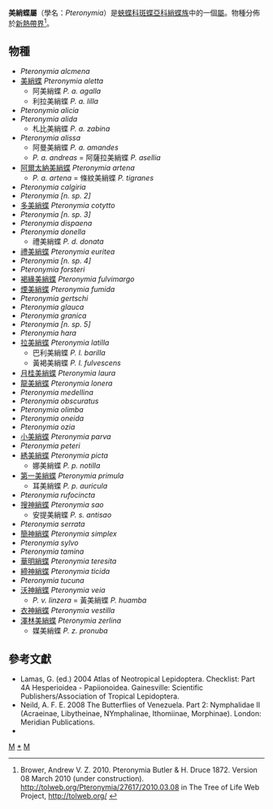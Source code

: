 {{NoteTA|G1=Butterfly}}
{{Automatic Taxobox
| taxon = Pteronymia
| authority = Butler et Druce, 1872
| image = Pteronomyia lilla.jpg
| image_caption = (利拉)[[美綃蝶|美綃蝶]]<br />''Pteronymia lilla''
| type_species = [[美綃蝶|美綃蝶]]<br />''Ithomia aletta''
| type_species_authority = Hewitson, 1855
| subdivision_ranks = 物種
| subdivision = 共46種，詳見正文。
| synonyms =
* ''Ernicornis'' <small>Capronnier, 1874</small>
* ''Parapteronymia'' <small>Kremky, 1925</small>
* ''Talamancana'' <small>Haber, Brown & Freitas, 1994</small>
}}

'''美綃蝶屬'''（學名：''Pteronymia''）是[[蛺蝶科|蛺蝶科]][[斑蝶亞科|斑蝶亞科]][[綃蝶族|綃蝶族]]中的一個[[屬_(生物)|屬]]。物種分佈於[[新熱帶界|新熱帶界]]<ref>Brower, Andrew V. Z. 2010. Pteronymia Butler & H. Druce 1872. Version 08 March 2010 (under construction). http://tolweb.org/Pteronymia/27617/2010.03.08 in The Tree of Life Web Project, http://tolweb.org/ {{Wayback|url=http://tolweb.org/ |date=20110515100516 }}</ref>。

== 物種 ==
* ''Pteronymia alcmena''
* [[美綃蝶|美綃蝶]] ''Pteronymia aletta''
** 阿美綃蝶 ''P. a. agalla''
** 利拉美綃蝶 ''P. a. lilla''
* ''Pteronymia alicia''
* ''Pteronymia alida''
** 札比美綃蝶 ''P. a. zabina''
* ''Pteronymia alissa''
** 阿曼美綃蝶 ''P. a. amandes''
** ''P. a. andreas'' = 阿薩拉美綃蝶 ''P. asellia''
* [[阿爾太納美綃蝶|阿爾太納美綃蝶]] ''Pteronymia artena''
** ''P. a. artena'' = 條紋美綃蝶 ''P. tigranes''
* ''Pteronymia calgiria''
* ''Pteronymia [n. sp. 2]''
* [[多美綃蝶|多美綃蝶]] ''Pteronymia cotytto''
* ''Pteronymia [n. sp. 3]''
* ''Pteronymia dispaena''
* ''Pteronymia donella''
** 禮美綃蝶 ''P. d. donata''
* [[禮美綃蝶|禮美綃蝶]] ''Pteronymia euritea''
* ''Pteronymia [n. sp. 4]''
* ''Pteronymia forsteri''
* [[褐緣美綃蝶|褐緣美綃蝶]] ''Pteronymia fulvimargo''
* [[煙美綃蝶|煙美綃蝶]] ''Pteronymia fumida''
* ''Pteronymia gertschi''
* ''Pteronymia glauca''
* ''Pteronymia granica''
* ''Pteronymia [n. sp. 5]''
* ''Pteronymia hara''
* [[拉美綃蝶|拉美綃蝶]] ''Pteronymia latilla''
** 巴利美綃蝶 ''P. l. barilla''
** 黃褐美綃蝶 ''P. l. fulvescens''
* [[月桂美綃蝶|月桂美綃蝶]] ''Pteronymia laura''
* [[龍美綃蝶|龍美綃蝶]] ''Pteronymia lonera''
* ''Pteronymia medellina''
* ''Pteronymia obscuratus''
* ''Pteronymia olimba''
* ''Pteronymia oneida''
* ''Pteronymia ozia''
* [[小美綃蝶|小美綃蝶]] ''Pteronymia parva''
* ''Pteronymia peteri''
* [[綉美綃蝶|綉美綃蝶]] ''Pteronymia picta''
** 娜美綃蝶 ''P. p. notilla''
* [[第一美綃蝶|第一美綃蝶]] ''Pteronymia primula''
** 耳美綃蝶 ''P. p. auricula''
* ''Pteronymia rufocincta''
* [[搜神綃蝶|搜神綃蝶]] ''Pteronymia sao''
** 安提美綃蝶 ''P. s. antisao''
* ''Pteronymia serrata''
* [[簡神綃蝶|簡神綃蝶]] ''Pteronymia simplex''
* ''Pteronymia sylvo''
* ''Pteronymia tamina''
* [[華明綃蝶|華明綃蝶]] ''Pteronymia teresita''
* [[締神綃蝶|締神綃蝶]] ''Pteronymia ticida''
* ''Pteronymia tucuna''
* [[沃神綃蝶|沃神綃蝶]] ''Pteronymia veia''
** ''P. v. linzera'' = 黃美綃蝶 ''P. huamba''
* [[衣神綃蝶|衣神綃蝶]] ''Pteronymia vestilla''
* [[澤林美綃蝶|澤林美綃蝶]] ''Pteronymia zerlina''
** 媒美綃蝶 ''P. z. pronuba''

== 參考文獻 ==
{{reflist}}
* Lamas, G. (ed.) 2004 Atlas of Neotropical Lepidoptera. Checklist: Part 4A Hesperioidea - Papiionoidea. Gainesville: Scientific Publishers/Association of Tropical Lepidoptera.
* Neild, A. F. E. 2008 The Butterflies of Venezuela. Part 2: Nymphalidae II (Acraeinae, Libytheinae, NYmphalinae, Ithomiinae, Morphinae). London: Meridian Publications.
* {{Cite book | author = 寿建新 周尧 李宇飞 | title = 世界蝴蝶分類名錄 | location = 中國 | publisher = 陝西科學技術出版社 | date = 2006-04-01 | ISBN = 9787536936768 | language= zh-hans }}

{{Commons category|Pteronymia}}

{{斑蝶亞科}}
{{Taxonbar}}
[[Category:綃蝶族|M]]
[[Category:美綃蝶屬|*]]
[[Category:_1872年描述的分类群|M]]